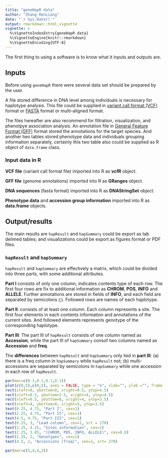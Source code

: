 ```yaml
---
title: "geneHapR data"
author: "Zhang RenLiang"
date: "`r Sys.Date()`"
output: rmarkdown::html_vignette
vignette: >
  %\VignetteIndexEntry{geneHapR data}
  %\VignetteEngine{knitr::rmarkdown}
  %\VignetteEncoding{UTF-8}
---
```


The first thing to using a software is to know what it inputs and outputs are.

## Inputs

Before using `geneHapR` there were several data set should be prepared by the user.

A file stored difference in DNA level among individuals is necessary for haplotype analysis. 
This file could be supplied in [variant call format (VCF)](https://learn.gencore.bio.nyu.edu/ngs-file-formats/vcf-format/ "VCF format at hts-specs") format or [FASTA](https://learn.gencore.bio.nyu.edu/ngs-file-formats/fastaa-format/) format or multi-aligned format.

The files hereafter are also recommend for filtration, visualization, and phenotpye association analysis. 
An annotation file in [General Feature Format (GFF)](https://learn.gencore.bio.nyu.edu/ngs-file-formats/gff3-format/) format stored the annotations for the target species. 
And another two tables stored phenotype data and individuals grouping information separately, 
certainly this two table also could be supplied as R object of `data.frame` class.


### Input data in R
**VCF file** (variant call format file) imported into R as **vcfR** object.

**GFF file** (genome annotations) imported into R as **GRanges** object.

**DNA sequences** (fasta format) imported into R as **DNAStringSet** object.

**Phenotype data** and **accession group information** imported into R as **data.frame** objects.

## Output/results


The main results are `hapResult` and `hapSummary` could be export as tab delimed tables; and visualizations could be export as figures format or PDF files.

### `hapResult` and `hapSummary`

`hapResult` and `hapSummary` are effectively a matrix, which could be divided into three parts, with some additional attributes.

**Part I** consists of only one column, indicates contents type of each row. 
The first four rows are fix to additional information as **CHROM**, **POS**, **INFO** and **ALLELE**. 
Further annotations are stored in fields of **INFO**, and each field are separated by semicolons (;). 
Followed rows are names of each haplotype.

**Part II**: consists of at least one column.
Each column represents a site. The first four elements in each contents information and annotations of the current sites.
And followed elements represents genotype of the corresponding haplotype.

**Part III**: The part III of `hapResult` consists of one column named as **Accession**,
while the part III of `hapSummary` consof two columns named as **Accession** and **freq**.

The **differences** between `hapResult` and `hapSummary` only lied in **part III**:
(a) there is a freq column in `hapSummary` while `hapResult` not; 
(b) multi-accessions are separated by semicolons in `hapSummary` while one accession in each row of `hapResult`.

```r
par(mar=c(0.1,0.1,0.1,0.1))
plot(c(0,5),c(0,5), axes = FALSE, type = "n", xlab="", ylab ="", frame.plot = F)
rect(xleft=0, ybottom=0, xright=0.5, ytop=4.5)
rect(xleft=0.5, ybottom=3.5, xright=4, ytop=4.5)
rect(xleft=0.5, ybottom=0, xright=4, ytop=3.5)
rect(xleft=4, ybottom=0, xright=5, ytop=3.5)
text(0.25, 4.75, "Part I", cex=1)
text(2.25, 4.75, "Part II", cex=1)
text(4.5, 4.75, "Part III", cex=1)
text(0.25, 3, "Lead column", cex=1, srt = 270)
text(2.25, 4.15, "Sites information", cex=1)
text(2.25, 3.85, "(CHROM, POS, INFO, ALLELE)", cex=0.8)
text(2.25, 2, "Genotypes", cex=1)
text(4.5, 2, "Accessions (freq)", cex=1, srt= 270)

par(mar=c(5,4,4,2))
```

